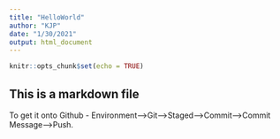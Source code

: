```yaml
---
title: "HelloWorld"
author: "KJP"
date: "1/30/2021"
output: html_document
---
```


```r
knitr::opts_chunk$set(echo = TRUE)
```

## This is a markdown file

To get it onto Github - Environment-->Git-->Staged-->Commit-->Commit Message-->Push.